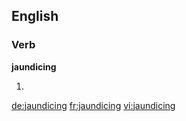 ==English==

===Verb===
'''jaundicing'''

# {{present participle of|[[jaundice]]}}

[[de:jaundicing]]
[[fr:jaundicing]]
[[vi:jaundicing]]